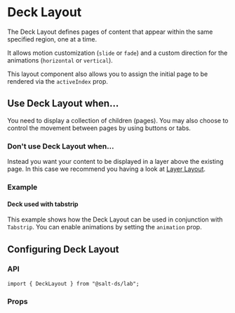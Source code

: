
<Meta title="Documentation/Lab/Layout/Deck Layout" />

# Deck Layout

The Deck Layout defines pages of content that appear within the same specified region, one at a time.

It allows motion customization (`slide` or `fade`) and a custom direction for the animations (`horizontal` or `vertical`).

This layout component also allows you to assign the initial page to be rendered via the `activeIndex` prop.

<Canvas of={DeckLayoutStories.Default} />

## Use Deck Layout when...

You need to display a collection of children (pages). You may also choose to control the movement between pages by using buttons or tabs.

### Don't use Deck Layout when...

Instead you want your content to be displayed in a layer above the existing page. In this case we recommend you having a look at [Layer Layout](?path=/docs/documentation-lab-layout-layer-layout--docs).

### Example

#### Deck used with tabstrip

This example shows how the Deck Layout can be used in conjunction with `Tabstrip`. You can enable animations by setting the `animation` prop.

<Canvas of={DeckLayoutStories.DeckInTabstrip} />

## Configuring Deck Layout

### API

```
import { DeckLayout } from "@salt-ds/lab";
```

### Props

<ArgTypes of={DeckLayoutStories} />

<HelpAndSupport />
